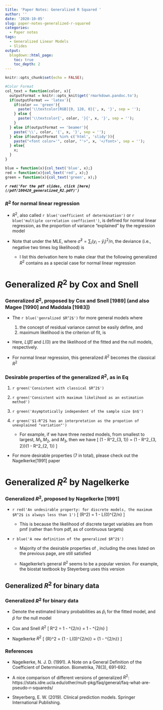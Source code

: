 ```yaml
---
title: 'Paper Notes: Generalized R Squared '
author: ''
date: '2020-10-05'
slug: paper-notes-generalized-r-squared
categories:
  - Paper notes
tags:
  - Generalized Linear Models
  - Slides
output:
  blogdown::html_page:
    toc: true
    toc_depth: 2
---
```


```r
knitr::opts_chunk$set(echo = FALSE);

#Color Format
col_text = function(color, x){
  outputFormat = knitr::opts_knit$get('rmarkdown.pandoc.to');
  if(outputFormat == 'latex'){
    if(color == 'green'){
      paste('\\textcolor[RGB]{0, 128, 0}{', x, '}', sep = '');
    } else {
      paste('\\textcolor{', color, '}{', x, '}', sep = '');
    }
  } else if(outputFormat == 'beamer'){
    paste('\\', color, '{', x, '}', sep = '');
  } else if(outputFormat %in% c('html', 'slidy')){
    paste("<font color='", color, "'>", x, '</font>', sep = '');
  } else{
    x;
  }
}

blue = function(x){col_text('blue', x);}
red = function(x){col_text('red', x);}
green = function(x){col_text('green', x);}
```

***`r red('For the pdf slides, click [here](/pdf/100420_generalized_R2.pdf)')`***

### $R^2$ for normal linear regression

* $R^2$, also called `r blue('coefficient of determination')` or `r blue('multiple correlation coefficient')`, 
is defined for normal linear regression, 
as the proportion of variance "explained" by the regression model
\begin{equation}\label{eq:R2}
R^2 = \frac{\sum_i \left( y_i - \hat{y}_i \right)^2}{\sum_i \left( y_i - \bar{y} \right)^2}
\end{equation}

* Note that under the MLE, where $\hat{\sigma}^2 = \sum_i \left( y_i - \hat{y}_i \right)^2 / n$, 
the deviance (i.e., negative two times log likelihood) is
\begin{align*}
-2 l\left(\hat{\beta}\right) & = -2 \log L(\hat{\beta})\\
& = n \log(2\pi\hat{\sigma}^2) + \frac{\sum_i \left( y_i - \hat{y}_i \right)^2}{\hat{\sigma}^2}\\
& = n \left[ \log\left( \frac{\sum_i \left( y_i - \hat{y}_i \right)^2}{n} \right) + \log(2\pi) + 1 \right]
\end{align*}

    - I list this derivation here to make clear that the following generalized $R^2$ contains \eqref{eq:R2} as a special case for normal linear regression

# Generalized $R^2$ by Cox and Snell 

### Generalized $R^2$, proposed by Cox and Snell [1989] (and also Magee [1990] and Maddala [1983])

* The `r blue('genralized $R^2$')` for more general models where 

    1. the concept of residual variance cannot be easily define, and
    2. maximum likelihood is the criterion of fit, is
\begin{equation} \label{eq:generalized_R2_v1}
R^2 = 1 - \exp\left\{ -\frac{2}{n}\left[l\left(\hat{\beta}\right) - l(\hat{0})  \right] \right\} 
= 1 - \left[L(0)/L\left(\hat{\beta}\right)\right]^{2/n}
\end{equation}

* Here, $L\left(\hat{\beta}\right)$ and $L(0)$ are the likelihood of the fitted and the null models, respectively.

* For normal linear regression, this generalized $R^2$  \eqref{eq:generalized_R2_v1} becomes the classical $R^2$ \eqref{eq:R2}

### Desirable properties of the generalized $R^2$, as in Eq \eqref{eq:generalized_R2_v1}

1. `r green('Consistent with classical $R^2$')`

2. `r green('Consistent with maximum likelihood as an estimation method')`

3. `r green('Asymptotically independent of the sample size $n$')`

4. `r green('$1-R^2$ has an interpretation as the propotion of unexplained "variation"')`

    - For example, if we have three nested models, from smallest to largest, $M_1, M_2$, and $M_3$, then we have
    \[
    (1 - R^2_{3, 1}) = (1 - R^2_{3, 2})(1 - R^2_{2, 1})
    \]
    
* For more desirable properties (7 in total), please check out the Nagelkerke[1991] paper

# Generalized $R^2$ by Nagelkerke 

### Generalized $R^2$, proposed by Nagelkerke [1991]

* `r red('An undesirable property: for discrete models, the maximum $R^2$ is always less than 1')`
\[
\max(R^2) = 1 - L(0)^{2/n} 
\]

    - This is because the likelihood of discrete target variables are from pmf (rather than from pdf, as of continuous targets)
    
* `r blue('A new definition of the generalized $R^2$')`
\begin{equation}\label{eq:generalized_R2_v2}
\bar{R}^2 = \frac{R^2}{\max(R^2)} 
= \frac{1 - \left[L(0)/L\left(\hat{\beta}\right)\right]^{2/n}}{1 - L(0)^{2/n}}
\end{equation}

    - Majority of the desirable properties of \eqref{eq:generalized_R2_v1}, including the ones listed on the previous page, are still satisfied
    
    - Nagelkerke's general $R^2$ \eqref{eq:generalized_R2_v2} seems to be a popular version. For example, the biostat textbook by Steyerberg uses this version

## Generalized $R^2$ for binary data    
### Generalized $R^2$ for binary data

* Denote the estimated binary probabilities as $\hat{p}_i$ for the fitted model, and $\bar{p}$ for the null model

* Cox and Snell $R^2$
\[
R^2 
= 1 - \left[L(0)/L\left(\hat{\beta}\right)\right]^{2/n}
= 1 - \left[ \prod_i \left(\frac{\bar{p}}{\hat{p}_i}  \right)^{y_i} 
  \left(\frac{1-\bar{p}}{1-\hat{p}_i}  \right)^{1-y_i}\right]^{2/n}
\]

* Nagelkerke $R^2$
\[
\bar{R}^2 
= \frac{1 - \left[L(0)/L\left(\hat{\beta}\right)\right]^{2/n}}
{1 - L(0)^{2/n}}
= \frac{1 - \left[\prod_i \left(\frac{\bar{p}}{\hat{p}_i}  \right)^{y_i} 
  \left(\frac{1-\bar{p}}{1-\hat{p}_i}  \right)^{1-y_i}\right]^{2/n}}
  {1 - \left[\prod_i \bar{p}^{y_i} 
  \left(1-\bar{p}\right)^{1-y_i}\right]^{2/n}}
\]

### References

* Nagelkerke, N. J. D. (1991). A Note on a General Definition of the Coefficient of Determination. Biometrika, 78(3), 691-692.

* A nice comparison of different versions of generalized $R^2$: https://stats.idre.ucla.edu/other/mult-pkg/faq/general/faq-what-are-pseudo-r-squareds/

* Steyerberg, E. W. (2019). Clinical prediction models. Springer International Publishing.
